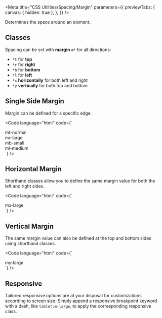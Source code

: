 
<Meta
  title="CSS Utilities/Spacing/Margin"
  parameters={{
    previewTabs: {
      canvas: { hidden: true },
    },
  }}
/>

<Banner label="Margin" section="CSS Utilities" color="yellow" puzzle />

<Lead>Determines the space around an element.</Lead>

## Classes

Spacing can be set with **margin** `m*` for all directions:

- `*t` for **top**
- `*r` for **right**
- `*b` for **bottom**
- `*l` for **left**
- `*x` **horizontally** for both left and right
- `*y` **vertically** for both top and bottom


<CssSpacingMargin />

## Single Side Margin

Margin can be defined for a specific edge.

<Code
  language="html"
  code={`
<div class="flex flex-wrap align-items-center justify-content-center gap-large">
  <div class="bg-red-2">
      <div class="mt-normal bg-green p-large">mt-normal</div>
  </div>
  <div class="bg-red-2">
      <div class="mr-large bg-green p-large">mr-large</div>
  </div>
  <div class="bg-red-2">
      <div class="mb-small bg-green p-large">mb-small</div>
  </div>
  <div class="bg-red-2">
      <div class="ml-medium bg-green p-large">ml-medium</div>
  </div>
</div>
`}
/>

## Horizontal Margin

Shorthand classes allow you to define the same margin value for both the left and right sides.

<Code
  language="html"
  code={`
<div class="flex flex-wrap align-items-center justify-content-center gap-large">
    <div class="bg-red-2 radius-normal">
        <div class="mx-large radius-normal bg-green font-weight-bold p-normal">mx-large</div>
    </div>
</div>
`}
/>

## Vertical Margin

The same margin value can also be defined at the top and bottom sides using shorthand classes.

<Code
  language="html"
  code={`
<div class="flex flex-wrap align-items-center justify-content-center gap-large">
    <div class="bg-red-2 radius-normal">
        <div class="my-large radius-normal bg-green font-weight-bold p-normal">my-large</div>
    </div>
</div>
`}
/>

## Responsive

Tailored responsive options are at your disposal for customizations according to screen size.
Simply append a responsive breakpoint keyword with a dash, like `tablet:m-large`, to apply the corresponding responsive class.

<CssResponsiveTable />

<Footer>
  <LinkCards>
    <LinkCard
      pageTitle="Foundation/Spacing"
      description="Global spacings help us design experiences that scale with consistency, rhythm, and focus"
    />
    <LinkCard
      pageTitle="Tokens/Overview"
      description="Design tokens serve as the definitive source for naming and storing design choices."
    />
  </LinkCards>
</Footer>
